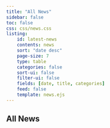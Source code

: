 ```yaml
---
title: "All News"
sidebar: false
toc: false
css: css/news.css
listing:
    id: latest-news
    contents: news  
    sort: "date desc"
    page-size: 7
    type: table
    categories: false
    sort-ui: false
    filter-ui: false
    fields: [date, title, categories]
    feed: false
    template: news.ejs
---
```


<!-- 

research updates: callout-tip
anything with a deadline (research-related): callout-warning
anything with a deadline (event): callout-important
other news: callout-note
callout-caution not being used for anything as of now.

-->

:::{.column-body-outset}

# All News

::: {#latest-news}
:::

:::